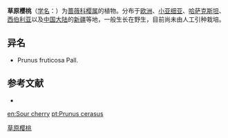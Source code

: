 {{Speciesbox
| name = 草原樱桃
| status = 
| status_system = 
| image =
| genus = Cerasus
| species = fruticosa
| authority = (Pall.) G. Woron.
}}

'''草原樱桃'''（[[学名|学名]]：{{lang|la|''Cerasus fruticosa''}}）为[[蔷薇科|蔷薇科]][[樱属|樱属]]的植物。分布于[[欧洲|欧洲]]、[[小亚细亚|小亚细亚]]、[[哈萨克斯坦|哈萨克斯坦]]、[[西伯利亚|西伯利亚]]以及[[中国大陆|中国大陆]]的[[新疆|新疆]]等地，一般生长在野生，目前尚未由人工引种栽培。

== 异名 ==
* Prunus fruticosa Pall.

== 参考文献 ==
<div class="references-small">
* {{cite web| url =http://www.bioinfo.cn/db05/KmzwSpecies.php?action=view&id=18898| title =草原樱桃| work =《中国高等植物数据库全库》| publisher =中国科学院微生物研究所| author =昆明植物研究所| accessdate =2009-02-25}}{{dead link|date=2018年4月 |bot=InternetArchiveBot |fix-attempted=yes }}
</div>
{{Taxonbar|from=Q164174}}

[[Category:樱|草原樱桃]]


{{植物小作品}}

[[en:Sour_cherry|en:Sour cherry]]
[[pt:Prunus_cerasus|pt:Prunus cerasus]]